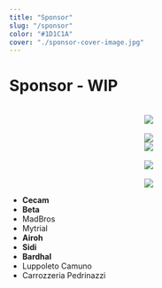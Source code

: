 ```yaml
---
title: "Sponsor"
slug: "/sponsor"
color: "#1D1C1A"
cover: "./sponsor-cover-image.jpg"
---
```


# Sponsor - WIP
<br/>
<div style="text-align:center">
    <img src="https://res.cloudinary.com/dnqt3rs6f/image/upload/w_auto,c_scale,q_75,f_auto/v1638300364/sponsor-sito-3d/logo-Cecam.png"/>
</div>  
<br/>
<div style="text-align:center">
    <img src="https://res.cloudinary.com/dnqt3rs6f/image/upload/w_auto,c_scale,q_75,f_auto/v1638300364/sponsor-sito-3d/logo-Betamotor.png"/>
    <br/>
</div>
<div style="text-align:center">
    <img src="https://res.cloudinary.com/dnqt3rs6f/image/upload/w_auto,c_scale,q_75,f_auto/v1638300364/sponsor-sito-3d/logo-Airoh.png"/>
</div>
<br/>
<div style="text-align:center">
    <img src="https://res.cloudinary.com/dnqt3rs6f/image/upload/w_auto,c_scale,q_75,f_auto/v1638300364/sponsor-sito-3d/logo-Sidi.png"/> 
</div>
    <br/>
<div style="text-align:center">
    <img src="https://res.cloudinary.com/dnqt3rs6f/image/upload/w_auto,c_scale,q_75,f_auto/v1638300364/sponsor-sito-3d/logo-Bardahl.png"/> 
</div>

- **Cecam**
- **Beta**
- MadBros
- Mytrial
- **Airoh**
- **Sidi**
- **Bardhal**
- Luppoleto Camuno
- Carrozzeria Pedrinazzi
